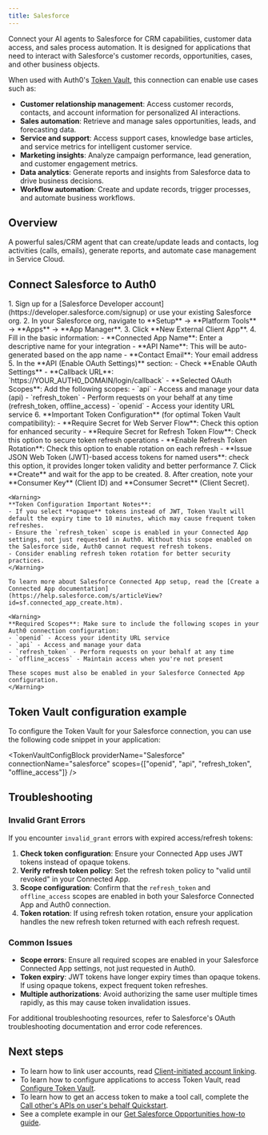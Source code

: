 ```yaml
---
title: Salesforce
---
```



Connect your AI agents to Salesforce for CRM capabilities, customer data access, and sales process automation. It is designed for applications that need to interact with Salesforce's customer records, opportunities, cases, and other business objects.

When used with Auth0's [Token Vault](https://auth0-genai.mintlify.app/intro/token-vault), this connection can enable use cases such as:
- **Customer relationship management**: Access customer records, contacts, and account information for personalized AI interactions.
- **Sales automation**: Retrieve and manage sales opportunities, leads, and forecasting data.
- **Service and support**: Access support cases, knowledge base articles, and service metrics for intelligent customer service.
- **Marketing insights**: Analyze campaign performance, lead generation, and customer engagement metrics.
- **Data analytics**: Generate reports and insights from Salesforce data to drive business decisions.
- **Workflow automation**: Create and update records, trigger processes, and automate business workflows.

## Overview

A powerful sales/CRM agent that can create/update leads and contacts, log activities (calls, emails), generate reports, and automate case management in Service Cloud.

## Connect Salesforce to Auth0

<Steps>
  <Step title="Salesforce setup">
    1. Sign up for a [Salesforce Developer account](https://developer.salesforce.com/signup) or use your existing Salesforce org.
    2. In your Salesforce org, navigate to **Setup** → **Platform Tools** →  **Apps** → **App Manager**.
    3. Click **New External Client App**.
    4. Fill in the basic information:
       - **Connected App Name**: Enter a descriptive name for your integration
       - **API Name**: This will be auto-generated based on the app name
       - **Contact Email**: Your email address
    5. In the **API (Enable OAuth Settings)** section:
       - Check **Enable OAuth Settings**
       - **Callback URL**: `https://YOUR_AUTH0_DOMAIN/login/callback`
       <FindDomainInfoBlock />
       - **Selected OAuth Scopes**: Add the following scopes:
         - `api` - Access and manage your data (api)
         - `refresh_token` - Perform requests on your behalf at any time (refresh_token, offline_access)
         - `openid` - Access your identity URL service
    6. **Important Token Configuration** (for optimal Token Vault compatibility):
       - **Require Secret for Web Server Flow**: Check this option for enhanced security
       - **Require Secret for Refresh Token Flow**: Check this option to secure token refresh operations
       - **Enable Refresh Token Rotation**: Check this option to enable rotation on each refresh
       - **Issue JSON Web Token (JWT)-based access tokens for named users**: check this option, it provides longer token validity and better performance
    7. Click **Create** and wait for the app to be created.
    8. After creation, note your **Consumer Key** (Client ID) and **Consumer Secret** (Client Secret).

    <Warning>
    **Token Configuration Important Notes**:
    - If you select **opaque** tokens instead of JWT, Token Vault will default the expiry time to 10 minutes, which may cause frequent token refreshes.
    - Ensure the `refresh_token` scope is enabled in your Connected App settings, not just requested in Auth0. Without this scope enabled on the Salesforce side, Auth0 cannot request refresh tokens.
    - Consider enabling refresh token rotation for better security practices.
    </Warning>

    To learn more about Salesforce Connected App setup, read the [Create a Connected App documentation](https://help.salesforce.com/s/articleView?id=sf.connected_app_create.htm).
  </Step>
  <Step title="Auth0 setup">
    <Auth0SetupBlock providerName="Salesforce" scopesName="Scopes" allowFreeFormScopes={true} />

    <Warning>
    **Required Scopes**: Make sure to include the following scopes in your Auth0 connection configuration:
    - `openid` - Access your identity URL service
    - `api` - Access and manage your data
    - `refresh_token` - Perform requests on your behalf at any time
    - `offline_access` - Maintain access when you're not present
    
    These scopes must also be enabled in your Salesforce Connected App configuration.
    </Warning>
  </Step>
</Steps>

<IntegrationInfoBlock providerName="Salesforce" />


## Token Vault configuration example

To configure the Token Vault for your Salesforce connection, you can use the following code snippet in your application:

<TokenVaultConfigBlock 
  providerName="Salesforce"
  connectionName="salesforce"
  scopes={["openid", "api", "refresh_token", "offline_access"]}
/>

## Troubleshooting

### Invalid Grant Errors
If you encounter `invalid_grant` errors with expired access/refresh tokens:

1. **Check token configuration**: Ensure your Connected App uses JWT tokens instead of opaque tokens.
2. **Verify refresh token policy**: Set the refresh token policy to "valid until revoked" in your Connected App.
3. **Scope configuration**: Confirm that the `refresh_token` and `offline_access` scopes are enabled in both your Salesforce Connected App and Auth0 connection.
4. **Token rotation**: If using refresh token rotation, ensure your application handles the new refresh token returned with each refresh request.

### Common Issues
- **Scope errors**: Ensure all required scopes are enabled in your Salesforce Connected App settings, not just requested in Auth0.
- **Token expiry**: JWT tokens have longer expiry times than opaque tokens. If using opaque tokens, expect frequent token refreshes.
- **Multiple authorizations**: Avoid authorizing the same user multiple times rapidly, as this may cause token invalidation issues.

For additional troubleshooting resources, refer to Salesforce's OAuth troubleshooting documentation and error code references.

## Next steps
- To learn how to link user accounts, read [Client-initiated account linking](https://auth0.com/ai/docs/guides/client-initiated-account-linking). 
- To learn how to configure applications to access Token Vault, read [Configure Token Vault](https://auth0.com/docs/secure/tokens/token-vault/configure-token-vault).
- To learn how to get an access token to make a tool call, complete the [Call other's APIs on user's behalf Quickstart](https://auth0.com/ai/docs/get-started/call-others-apis-on-users-behalf).
- See a complete example in our [Get Salesforce Opportunities how-to guide](/how-tos/get-salesforce-opportunities).
